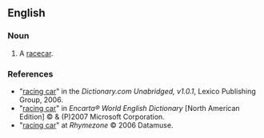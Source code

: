 ==English==

===Noun===
{{en-noun|sg=[[racing]] [[car]]}}

# A [[racecar]].

===References===
*"[http://dictionary.reference.com/search?r=2&q=racing%20car racing car]" in the ''Dictionary.com Unabridged, v1.0.1'', Lexico Publishing Group, 2006.
*"[http://encarta.msn.com/dictionary_/racing_car.html racing car]" in ''Encarta® World English Dictionary'' [North American Edition] © & (P)2007 Microsoft Corporation.
*"[http://www.rhymezone.com/r/rhyme.cgi?Word=racing_car racing car]" at ''Rhymezone'' © 2006 Datamuse.